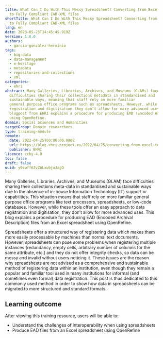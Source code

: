 ```yaml
---
title: What Can I Do With This Messy Spreadsheet? Converting from Excel sheets
  to Fully Compliant EAD-XML files
shortTitle: What Can I Do With This Messy Spreadsheet? Converting from Excel sheets
  to Fully Compliant EAD-XML files
lang: en
date: 2023-05-25T14:45:45.919Z
version: 1.0.0
authors:
  - garcia-gonzález-herminio
tags:
  - big-data
  - data-management
  - e-heritage
  - metadata
  - repositories-and-collections
  - xml
categories:
  - ehri
abstract: Many Galleries, Libraries, Archives, and Museums (GLAMs) face
  difficulties sharing their collections metadata in standardised and
  sustainable ways, meaning that staff rely on more familiar
  general purpose office programs such as spreadsheets. However, while these tools offer a simple approach to data
  registration and digitisation they don’t allow for more advanced uses. This
  blogpost from EHRI explains a procedure for producing EAD (Encoded Archival Description) files from an Excel spreadsheet
  using OpenRefine.
domain: Social Sciences and Humanities
targetGroup: Domain researchers
type: training-module
remote:
  date: 2022-04-25T00:00:00.000Z
  url: https://blog.ehri-project.eu/2022/04/25/converting-from-excel-to-ead-xml/
  publisher: EHRI
licence: ccby-4.0
toc: false
draft: false
uuid: y9swff6JvZALxwbjwJagO
---
```

Many Galleries, Libraries, Archives, and Museums (GLAM) face difficulties sharing their collections meta-data in standardised and sustainable ways due to the absence of in-house Information Technology (IT) support or capabilities. This situation means that staff rely on more familiar general purpose office programs like text processors, spreadsheets, or low-code databases. However, while these tools offer an easy approach to data registration and digitisation, they don’t allow for more advanced uses. This blog explains a procedure for producing EAD (Encoded Archival Description) files from an Excel spreadsheet using OpenRefine.

Spreadsheets offer a structured way of registering data which makes them more easily processable by machines than normal text documents. However, spreadsheets can pose some problems when registering multiple instances (redundancy, empty cells, arbitrary number of columns for the same attribute, etc.) and they do not offer integrity checks, so data can be messy and invalid without users noticing it. These issues are the reason why spreadsheets are not advised as a comprehensive and sustainable method of registering data within an institution, even though they remain a popular and familiar tool used in many institutions for informal (and sometimes even formal) data registration. This post is thus dedicated to this commonly used method in order to show how data in spreadsheets can be migrated to more structured and standard formats.

## L﻿earning outcome

A﻿fter viewing this training resource, users will be able to:

- Understand the challenges of interoperability when using spreadsheets
- Produce EAD files from an Excel spreadsheet using OpenRefine

<ExternalResource title="Interested in learning more?" subtitle="Check out What can I do with this messy spreadsheet? Converting from Excel sheets to fully compliant EAD-XML files" url="https://blog.ehri-project.eu/2022/04/25/converting-from-excel-to-ead-xml/" />
